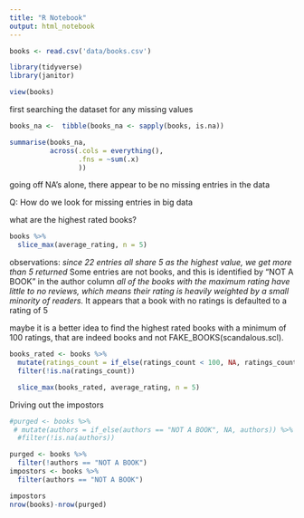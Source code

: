 ```yaml
---
title: "R Notebook"
output: html_notebook
---
```


```r
books <- read.csv('data/books.csv')

library(tidyverse)
library(janitor)

view(books)
```



first searching the dataset for any missing values
```r

books_na <-  tibble(books_na <- sapply(books, is.na))

summarise(books_na, 
          across(.cols = everything(),
                 .fns = ~sum(.x)
                 ))

```
going off NA's alone, there appear to be no missing entries in the data

Q: How do we look for missing entries in big data



what are the highest rated books?
```r
books %>% 
  slice_max(average_rating, n = 5)
```
observations: 
*since 22 entries all share 5 as the highest value, we get more than 5 returned
*Some entries are not books, and this is identified by "NOT A BOOK" in the 
author column
*all of the books with the maximum rating have little to no reviews, which means 
their rating is heavily weighted by a small minority of readers.
*It appears that a book with no ratings is defaulted to a rating of 5



maybe it is a better idea to find the highest rated books with a minimum of 100
ratings, that are indeed books and not FAKE_BOOKS(scandalous.scl).

```r
books_rated <- books %>% 
  mutate(ratings_count = if_else(ratings_count < 100, NA, ratings_count)) %>% 
  filter(!is.na(ratings_count))

  slice_max(books_rated, average_rating, n = 5)

```

Driving out the impostors 

```r
#purged <- books %>% 
 # mutate(authors = if_else(authors == "NOT A BOOK", NA, authors)) %>%
  #filter(!is.na(authors))

purged <- books %>% 
  filter(!authors == "NOT A BOOK")
impostors <- books %>% 
  filter(authors == "NOT A BOOK")

impostors
nrow(books)-nrow(purged)
```


